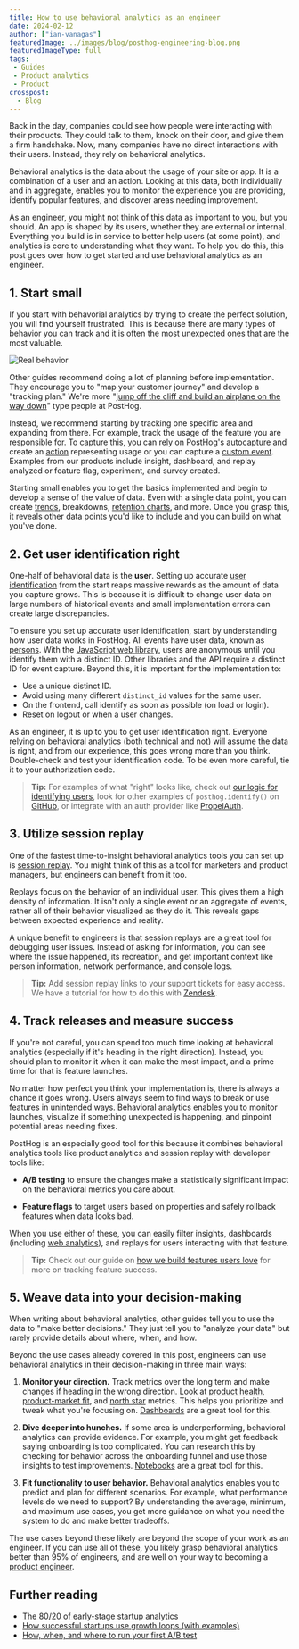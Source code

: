 ```yaml
---
title: How to use behavioral analytics as an engineer
date: 2024-02-12
author: ["ian-vanagas"]
featuredImage: ../images/blog/posthog-engineering-blog.png
featuredImageType: full
tags:
 - Guides
 - Product analytics
 - Product
crosspost:
  - Blog
---
```



Back in the day, companies could see how people were interacting with their products. They could talk to them, knock on their door, and give them a firm handshake. Now, many companies have no direct interactions with their users. Instead, they rely on behavioral analytics. 

Behavioral analytics is the data about the usage of your site or app. It is a combination of a user and an action. Looking at this data, both individually and in aggregate, enables you to monitor the experience you are providing, identify popular features, and discover areas needing improvement.

As an engineer, you might not think of this data as important to you, but you should. An app is shaped by its users, whether they are external or internal. Everything you build is in service to better help users (at some point), and analytics is core to understanding what they want. To help you do this, this post goes over how to get started and use behavioral analytics as an engineer. 

## 1. Start small

If you start with behavorial analytics by trying to create the perfect solution, you will find yourself frustrated. This is because there are many types of behavior you can track and it is often the most unexpected ones that are the most valuable.

![Real behavior](../images/product-engineers/behavioral-analytics/real_behavior.png)

Other guides recommend doing a lot of planning before implementation. They encourage you to "map your customer journey" and develop a "tracking plan." We're more "[jump off the cliff and build an airplane on the way down](https://twitter.com/reidhoffman/status/1481071139221049345?lang=en)" type people at PostHog.  

Instead, we recommend starting by tracking one specific area and expanding from there. For example, track the usage of the feature you are responsible for. To capture this, you can rely on PostHog's [autocapture](/docs/product-analytics/autocapture) and create an [action](/docs/data/actions) representing usage or you can capture a [custom event](/docs/getting-started/send-events#2-capture-custom-events). Examples from our products include insight, dashboard, and replay analyzed or feature flag, experiment, and survey created. 

Starting small enables you to get the basics implemented and begin to develop a sense of the value of data. Even with a single data point, you can create [trends](/docs/product-analytics/trends), breakdowns, [retention charts](/docs/product-analytics/retention), and more. Once you grasp this, it reveals other data points you'd like to include and you can build on what you've done.

## 2. Get user identification right

One-half of behavioral data is the **user**. Setting up accurate [user identification](/docs/getting-started/identify-users) from the start reaps massive rewards as the amount of data you capture grows. This is because it is difficult to change user data on large numbers of historical events and small implementation errors can create large discrepancies.

To ensure you set up accurate user identification, start by understanding how user data works in PostHog. All events have user data, known as [persons](/docs/data/persons). With the [JavaScript web library](/docs/libraries/js), users are anonymous until you identify them with a distinct ID. Other libraries and the API require a distinct ID for event capture. Beyond this, it is important for the implementation to:

- Use a unique distinct ID.
- Avoid using many different `distinct_id` values for the same user.
- On the frontend, call identify as soon as possible (on load or login).
- Reset on logout or when a user changes.

As an engineer, it is up to you to get user identification right. Everyone relying on behavioral analytics (both technical and not) will assume the data is right, and from our experience, this goes wrong more than you think. Double-check and test your identification code. To be even more careful, tie it to your authorization code.

> **Tip:** For examples of what "right" looks like, check out [our logic for identifying users](https://github.com/PostHog/posthog/blob/6b258dcaf67c03d31b72a3916a72fc893f0c883a/frontend/src/scenes/userLogic.ts#L124), look for other examples of `posthog.identify()` on [GitHub](https://github.com/search?q=posthog.identify+NOT+language%3APHP+NOT+language%3APython&type=code), or integrate with an auth provider like [PropelAuth](https://www.propelauth.com/post/posthog-propelauth).

## 3. Utilize session replay

One of the fastest time-to-insight behavioral analytics tools you can set up is [session replay](/session-replay). You might think of this as a tool for marketers and product managers, but engineers can benefit from it too.

Replays focus on the behavior of an individual user. This gives them a high density of information. It isn't only a single event or an aggregate of events, rather all of their behavior visualized as they do it. This reveals gaps between expected experience and reality. 

<ProductScreenshot
  imageLight={ReplayLight} 
  imageDark={ReplayDark} 
  alt="Session replay in PostHog" 
  classes="rounded"
/>

A unique benefit to engineers is that session replays are a great tool for debugging user issues. Instead of asking for information, you can see where the issue happened, its recreation, and get important context like person information, network performance, and console logs.

> **Tip:** Add session replay links to your support tickets for easy access. We have a tutorial for how to do this with [Zendesk](/tutorials/zendesk-session-replays).

## 4. Track releases and measure success

If you're not careful, you can spend too much time looking at behavioral analytics (especially if it's heading in the right direction). Instead, you should plan to monitor it when it can make the most impact, and a prime time for that is feature launches.

No matter how perfect you think your implementation is, there is always a chance it goes wrong. Users always seem to find ways to break or use features in unintended ways. Behavioral analytics enables you to monitor launches, visualize if something unexpected is happening, and pinpoint potential areas needing fixes. 

PostHog is an especially good tool for this because it combines behavioral analytics tools like product analytics and session replay with developer tools like:

- **A/B testing** to ensure the changes make a statistically significant impact on the behavioral metrics you care about.

- **Feature flags** to target users based on properties and safely rollback features when data looks bad.

When you use either of these, you can easily filter insights, dashboards (including [web analytics](/docs/web-analytics)), and replays for users interacting with that feature.

> **Tip:** Check out our guide on [how we build features users love](/product-engineers/measuring-feature-success) for more on tracking feature success.

## 5. Weave data into your decision-making

When writing about behavioral analytics, other guides tell you to use the data to "make better decisions." They just tell you to "analyze your data" but rarely provide details about where, when, and how. 

Beyond the use cases already covered in this post, engineers can use behavioral analytics in their decision-making in three main ways:

1. **Monitor your direction.** Track metrics over the long term and make changes if heading in the wrong direction. Look at [product health](/product-engineers/product-health-metrics), [product-market fit](/founders/measure-product-market-fit), and [north star](/founders/north-star-metrics) metrics. This helps you prioritize and tweak what you're focusing on. [Dashboards](/templates?filter=type&value=dashboard) are a great tool for this.  

2. **Dive deeper into hunches.** If some area is underperforming, behavioral analytics can provide evidence. For example, you might get feedback saying onboarding is too complicated. You can research this by checking for behavior across the onboarding funnel and use those insights to test improvements. [Notebooks](/docs/notebooks) are a great tool for this.

3. **Fit functionality to user behavior.** Behavioral analytics enables you to predict and plan for different scenarios. For example, what performance levels do we need to support? By understanding the average, minimum, and maximum use cases, you get more guidance on what you need the system to do and make better tradeoffs.

The use cases beyond these likely are beyond the scope of your work as an engineer. If you can use all of these, you likely grasp behavioral analytics better than 95% of engineers, and are well on your way to becoming a [product engineer](/blog/what-is-a-product-engineer).

## Further reading

- [The 80/20 of early-stage startup analytics](/founders/early-stage-analytics)
- [How successful startups use growth loops (with examples)](/product-engineers/growth-loops)
- [How, when, and where to run your first A/B test](/product-engineers/how-to-do-ab-testing)